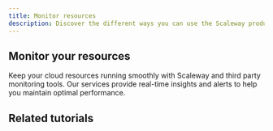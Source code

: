 ```yaml
---
title: Monitor resources
description: Discover the different ways you can use the Scaleway products to develop your projects.
---
```


## Monitor your resources
Keep your cloud resources running smoothly with Scaleway and third party monitoring tools. Our services provide real-time insights and alerts to help you maintain optimal performance.

<Grid>
    <SummaryCard
        title="How to send metrics and logs to your Cockpit"
        icon="rocket"
        description="You can use the Grafana Alloy agent to collect and send metrics, logs, and traces from your applications, services, and infrastructure to Scaleway Cockpit."
        label="Read more"
        url="/cockpit/how-to/send-metrics-logs-to-cockpit/"
    />
    <SummaryCard
        title="Audit Trail product integration"
        icon="info"
        description="Audit Trail allows you to keep track of the activity of your Scaleway resources. Find out which products are integrated with the feature."
        label="Read more"
        url="/use-cases/"
    />
</Grid>

## Related tutorials

<UseCaseList category="monitoring" />
